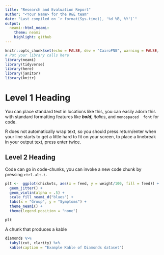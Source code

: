 ```yaml
---
title: "Research and Evaluation Report"
author: "<Your Name> for the R&E team"
date: "Last compiled on `r format(Sys.time(), '%d %B, %Y')`"
output: 
  neami::html_neami:
    theme: neami
    highlight: github
---
```


```r
knitr::opts_chunk$set(echo = FALSE, dev = "CairoPNG", warning = FALSE, message = FALSE)
# Put your library calls here 
library(neami)
library(tidyverse)
library(here)
library(janitor)
library(knitr)

```

# Level 1 Heading

You can place standard text in locations like this, you can easily adorn this 
with standard formatting features like ***bold***, *italics*, and `monospaced 
font` for code.

R does not automatically wrap text, so you should press return/enter when your 
line starts to get a little hard to fit on your screen, to place a linebreak in 
your output text, press enter twice. 

## Level 2 Heading

Code can go in code-chunks, you can invoke a new code chunk by pressing 
`ctrl-alt-i`. 

```r
plt <-  ggplot(chickwts, aes(x = feed, y = weight/100, fill = feed)) +
  geom_jitter() +
  geom_violin(alpha = .5) +
  scale_fill_neami_d("blues") +
  labs(x = "Group", y = "Symptoms") +
  theme_neami() +
  theme(legend.position = "none")

plt
```

A chunk that produces a kable

```r
diamonds %>% 
  tabyl(cut, clarity) %>% 
  kable(caption = "Example Kable of Diamonds dataset")
```

